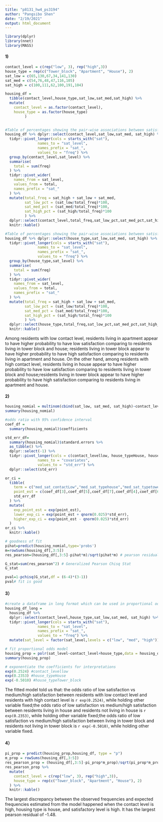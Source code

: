 ```yaml
---
title: "p8131_hw4_ps3194"
author: "Pangsibo Shen"
date: "2/19/2021"
output: html_document
---
```


```r
library(dplyr)
library(nnet)
library(MASS)
```

#### 1)

```r
contact_level = c(rep("low", 3), rep("high",3))
house_type = rep(c("Tower_block", "Apartment", "House"), 2)
sat_low = c(65,130,67,34,141,130)
sat_med = c(54,76,48,47,116,105)
sat_high = c(100,111,62,100,191,104)

housing_df =
  tibble(contact_level,house_type,sat_low,sat_med,sat_high) %>%
  mutate(
    contact_level = as.factor(contact_level),
    house_type = as.factor(house_type)
         )
  

#Table of percentages showing the pair-wise associations between satisfaction and contact level
housing_df %>% dplyr::select(contact_level,sat_low,sat_med, sat_high) %>%
  tidyr::pivot_longer(cols = starts_with("sat"),
               names_to = "sat_level",
               names_prefix = "sat_",
               values_to = "freq") %>%
  group_by(contact_level,sat_level) %>%
  summarise(
    total = sum(freq)
  ) %>%
  tidyr::pivot_wider(
    names_from = sat_level,
    values_from = total,
    names_prefix = "sat_"
  ) %>%
  mutate(total_freq = sat_high + sat_low + sat_med,
         sat_low_pct = (sat_low/total_freq)*100,
         sat_med_pct = (sat_med/total_freq)*100,
         sat_high_pct = (sat_high/total_freq)*100
         ) %>%
  dplyr::select(contact_level,total_freq,sat_low_pct,sat_med_pct,sat_high_pct) %>%
  knitr::kable()

#Table of percentages showing the pair-wise associations between satisfaction and house type
housing_df %>% dplyr::select(house_type,sat_low,sat_med, sat_high) %>%
  tidyr::pivot_longer(cols = starts_with("sat"),
               names_to = "sat_level",
               names_prefix = "sat_",
               values_to = "freq") %>%
  group_by(house_type,sat_level) %>%
  summarise(
    total = sum(freq)
  ) %>%
  tidyr::pivot_wider(
    names_from = sat_level,
    values_from = total,
    names_prefix = "sat_"
  ) %>%
  mutate(total_freq = sat_high + sat_low + sat_med,
         sat_low_pct = (sat_low/total_freq)*100,
         sat_med_pct = (sat_med/total_freq)*100,
         sat_high_pct = (sat_high/total_freq)*100
         ) %>%
  dplyr::select(house_type,total_freq,sat_low_pct,sat_med_pct,sat_high_pct) %>%
  knitr::kable()

```

Among residents with low contact level, residents living in apartment appear to have higher probability to have low satisfaction comparing to residents living in tower block and house; residents living in tower block appear to have higher probability to have high satisfaction comparing to residents living in apartment and house. On the other hand, among residents with high contact level, residents living in house appear to have higher probability to have low satisfaction comparing to residents living in tower block and house;residents living in tower block appear to have higher probability to have high satisfaction comparing to residents living in apartment and house. 

#### 2)

```r
housing_nomial = multinom(cbind(sat_low, sat_med, sat_high)~contact_level+house_type, data = housing_df)
summary(housing_nomial)
```


```r
#odds ratio with 95% confidence interval
coef_df = 
  summary(housing_nomial)$coefficients

std_err_df=
  summary(housing_nomial)$standard.errors %>%
  as_tibble() %>%
  dplyr::select(-1) %>%
  tidyr::pivot_longer(cols = c(contact_levellow, house_typeHouse, house_typeTower_block),
               names_to = "covariates",
               values_to = "std_err") %>%
  dplyr::select(std_err)

or_ci =
  tibble(
    term = c("med_sat_contactLow","med_sat_typehouse","med_sat_typetowerblock","high_sat_contactLow","high_sat_typehouse","high_sat_typetowerblock"),
    point_est = c(coef_df[3],coef_df[5],coef_df[7],coef_df[4],coef_df[6],coef_df[8]),
    std_err_df
  ) %>%
  mutate(
    exp_point_est = exp(point_est),
    lower_exp_ci = exp(point_est + qnorm(0.025)*std_err),
    higher_exp_ci = exp(point_est - qnorm(0.025)*std_err)
  )
or_ci %>%
  knitr::kable()
```

```r
# goodness of fit
pihat=predict(housing_nomial,type='probs') 
m=rowSums(housing_df[,3:5])
res_pearson=(housing_df[,3:5]-pihat*m)/sqrt(pihat*m) # pearson residuals 

G_stat=sum(res_pearson^2) # Generalized Pearson Chisq Stat
G_stat

pval=1-pchisq(G_stat,df = (6-4)*(3-1)) 
pval# fit is good
```

#### 3）

```r
#create a dataframe in long format which can be used in proportional odds model
housing_df_long = 
  housing_df %>%
  dplyr::select(contact_level,house_type,sat_low,sat_med, sat_high) %>%
  tidyr::pivot_longer(cols = starts_with("sat"),
               names_to = "sat_level",
               names_prefix = "sat_",
               values_to = "freq") %>%
  mutate(sat_level = factor(sat_level,levels = c("low", "med", "high")))

# fit proportional odds model
housing_prop = polr(sat_level~contact_level+house_type,data = housing_df_long,weights = freq)
summary(housing_prop)

# exponentiate the coefficients for interpretations
exp(0.2524) #contact_levellow
exp(0.2353) #house_typeHouse       
exp(-0.5010) #house_typeTower_block  
```
The fitted model told us that: the odds ratio of low satisfaction vs medium/high satisfaction between residents with low contact level and residents with high contact level is `r exp(0.2524)`, while holding other variable fixed;the odds ratio of low satisfaction vs medium/high satisfaction between residents living in house and residents not living in house is `r exp(0.2353)`, while holding other variable fixed;the odds ratio of low satisfaction vs medium/high satisfaction between living in tower block and residents not living in tower block is `r exp(-0.5010)`, while holding other variable fixed.

#### 4）

```r
pi_prop = predict(housing_prop,housing_df, type = "p")
m_prop = rowSums(housing_df[,3:5])
res_pearson_prop = (housing_df[,3:5]-pi_prop*m_prop)/sqrt(pi_prop*m_prop)
res_pearson_prop %>%
  mutate(
    contact_level = c(rep("low", 3), rep("high",3)),
    house_type = rep(c("Tower_block", "Apartment", "House"), 2)
  ) %>%
  knitr::kable()
```

The largest discrepancy between the observed frequencies and expected frequencies estimated from the model happened when the contact level is high, housing type is house, and satisfactory level is high. It has the largest pearson residual of -1.48.

